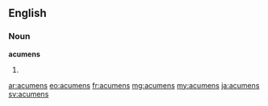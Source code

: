 ==English==

===Noun===
'''acumens'''
# {{plural of|acumen}}

[[ar:acumens]]
[[eo:acumens]]
[[fr:acumens]]
[[mg:acumens]]
[[my:acumens]]
[[ja:acumens]]
[[sv:acumens]]